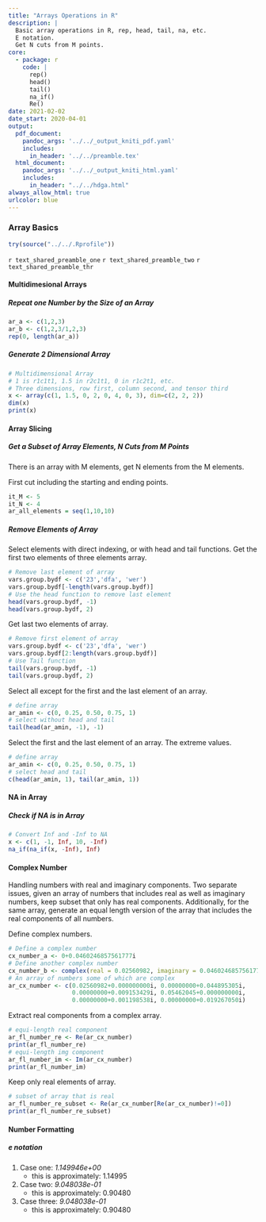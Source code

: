 ```yaml
---
title: "Arrays Operations in R"
description: |
  Basic array operations in R, rep, head, tail, na, etc.
  E notation.
  Get N cuts from M points.
core:
  - package: r
    code: |
      rep()
      head()
      tail()
      na_if()
      Re()
date: 2021-02-02
date_start: 2020-04-01
output:
  pdf_document:
    pandoc_args: '../../_output_kniti_pdf.yaml'
    includes:
      in_header: '../../preamble.tex'
  html_document:
    pandoc_args: '../../_output_kniti_html.yaml'
    includes:
      in_header: "../../hdga.html"
always_allow_html: true
urlcolor: blue
---
```


### Array Basics

```r
try(source("../../.Rprofile"))
```

`r text_shared_preamble_one`
`r text_shared_preamble_two`
`r text_shared_preamble_thr`

#### Multidimesional Arrays

##### Repeat one Number by the Size of an Array

```r
ar_a <- c(1,2,3)
ar_b <- c(1,2,3/1,2,3)
rep(0, length(ar_a))
```

##### Generate 2 Dimensional Array

```r
# Multidimensional Array
# 1 is r1c1t1, 1.5 in r2c1t1, 0 in r1c2t1, etc.
# Three dimensions, row first, column second, and tensor third
x <- array(c(1, 1.5, 0, 2, 0, 4, 0, 3), dim=c(2, 2, 2))
dim(x)
print(x)
```

#### Array Slicing

##### Get a Subset of Array Elements, N Cuts from M Points

There is an array with M elements, get N elements from the M elements. 

First cut including the starting and ending points. 

```r
it_M <- 5
it_N <- 4
ar_all_elements = seq(1,10,10)
```

##### Remove Elements of Array

Select elements with direct indexing, or with head and tail functions. Get the first two elements of three elements array.

```r
# Remove last element of array
vars.group.bydf <- c('23','dfa', 'wer')
vars.group.bydf[-length(vars.group.bydf)]
# Use the head function to remove last element
head(vars.group.bydf, -1)
head(vars.group.bydf, 2)
```

Get last two elements of array.

```r
# Remove first element of array
vars.group.bydf <- c('23','dfa', 'wer')
vars.group.bydf[2:length(vars.group.bydf)]
# Use Tail function
tail(vars.group.bydf, -1)
tail(vars.group.bydf, 2)
```

Select all except for the first and the last element of an array.

```r
# define array
ar_amin <- c(0, 0.25, 0.50, 0.75, 1)
# select without head and tail
tail(head(ar_amin, -1), -1)
```

Select the first and the last element of an array. The extreme values.

```r
# define array
ar_amin <- c(0, 0.25, 0.50, 0.75, 1)
# select head and tail
c(head(ar_amin, 1), tail(ar_amin, 1))
```

#### NA in Array

##### Check if NA is in Array

```r
# Convert Inf and -Inf to NA
x <- c(1, -1, Inf, 10, -Inf)
na_if(na_if(x, -Inf), Inf)
```

#### Complex Number

Handling numbers with real and imaginary components. Two separate issues, given an array of numbers that includes real as well as imaginary numbers, keep subset that only has real components. Additionally, for the same array, generate an equal length version of the array that includes the real components of all numbers. 

Define complex numbers.

```r
# Define a complex number
cx_number_a <- 0+0.0460246857561777i
# Define another complex number
cx_number_b <- complex(real = 0.02560982, imaginary = 0.0460246857561777)
# An array of numbers some of which are complex
ar_cx_number <- c(0.02560982+0.000000000i, 0.00000000+0.044895305i, 
                  0.00000000+0.009153429i, 0.05462045+0.000000000i, 
                  0.00000000+0.001198538i, 0.00000000+0.019267050i)
```

Extract real components from a complex array.

```r
# equi-length real component
ar_fl_number_re <- Re(ar_cx_number)
print(ar_fl_number_re)
# equi-length img component
ar_fl_number_im <- Im(ar_cx_number)
print(ar_fl_number_im)
```

Keep only real elements of array.

```r
# subset of array that is real
ar_fl_number_re_subset <- Re(ar_cx_number[Re(ar_cx_number)!=0])
print(ar_fl_number_re_subset)
```

#### Number Formatting

##### e notation

1. Case one: *1.149946e+00*
    + this is approximately: 1.14995
2. Case two: *9.048038e-01*
    + this is approximately: 0.90480
3. Case three: *9.048038e-01*
    + this is approximately: 0.90480
